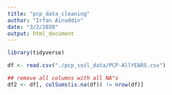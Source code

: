 ```yaml
---
title: "pcp_data_cleaning"
author: "Irfan Ainuddin"
date: "3/2/2020"
output: html_document
---
```

```r
library(tidyverse)
```

```r
df <- read.csv("./pcp_soil_data/PCP-AllYEARS.csv")
```

```r
## remove all columns with all NA"s
df2 <- df[, colSums(is.na(df)) != nrow(df)]
```


